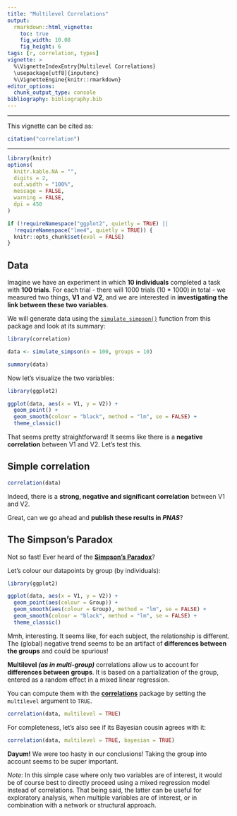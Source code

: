 ```yaml
---
title: "Multilevel Correlations"
output:
  rmarkdown::html_vignette:
    toc: true
    fig_width: 10.08
    fig_height: 6
tags: [r, correlation, types]
vignette: >
  %\VignetteIndexEntry{Multilevel Correlations}
  \usepackage[utf8]{inputenc}
  %\VignetteEngine{knitr::rmarkdown}
editor_options: 
  chunk_output_type: console
bibliography: bibliography.bib
---
```


---

This vignette can be cited as:

```r
citation("correlation")
```

---

```r
library(knitr)
options(
  knitr.kable.NA = "",
  digits = 2,
  out.width = "100%",
  message = FALSE,
  warning = FALSE,
  dpi = 450
)

if (!requireNamespace("ggplot2", quietly = TRUE) ||
  !requireNamespace("lme4", quietly = TRUE)) {
  knitr::opts_chunk$set(eval = FALSE)
}
```

## Data

Imagine we have an experiment in which **10 individuals** completed a task with
**100 trials**. For each trial - there will 1000 trials (10 * 1000) in total -
we measured two things, **V1** and **V2**, and we are interested in
**investigating the link between these two variables**.

We will generate data using the
[`simulate_simpson()`](https://easystats.github.io/correlation/reference/simulate_simpson.html)
function from this package and look at its summary:

```r
library(correlation)

data <- simulate_simpson(n = 100, groups = 10)

summary(data)
```

Now let's visualize the two variables:

```r
library(ggplot2)

ggplot(data, aes(x = V1, y = V2)) +
  geom_point() +
  geom_smooth(colour = "black", method = "lm", se = FALSE) +
  theme_classic()
```

That seems pretty straightforward! It seems like there is a **negative
correlation** between V1 and V2. Let's test this.

## Simple correlation

```r
correlation(data)
```

Indeed, there is  a **strong, negative and significant correlation** between V1
and V2.

Great, can we go ahead and **publish these results in _PNAS_**?

## The Simpson's Paradox

Not so fast! Ever heard of the [**Simpson's Paradox**](https://en.wikipedia.org/wiki/Simpson%27s_paradox)?

Let's colour our datapoints by group (by individuals):

```r
library(ggplot2)

ggplot(data, aes(x = V1, y = V2)) +
  geom_point(aes(colour = Group)) +
  geom_smooth(aes(colour = Group), method = "lm", se = FALSE) +
  geom_smooth(colour = "black", method = "lm", se = FALSE) +
  theme_classic()
```

Mmh, interesting. It seems like, for each subject, the relationship is
different. The (global) negative trend seems to be an artifact of **differences between the groups** and could be spurious!

**Multilevel *(as in multi-group)* ** correlations allow us to account for
**differences between groups**. It is based on a partialization of the group,
entered as a random effect in a mixed linear regression.

You can compute them with the
[**correlations**](https://github.com/easystats/correlation) package by setting
the `multilevel` argument to `TRUE`.

```r
correlation(data, multilevel = TRUE)
```

For completeness, let's also see if its Bayesian cousin agrees with it:

```r
correlation(data, multilevel = TRUE, bayesian = TRUE)
```

**Dayum!** 
We were too hasty in our conclusions! Taking the group into account
seems to be super important.

_Note_: In this simple case where only two variables are of interest, it would be
of course best to directly proceed using a mixed regression model instead of
correlations. That being said, the latter can be useful for exploratory
analysis, when multiple variables are of interest, or in combination with a
network or structural approach.
